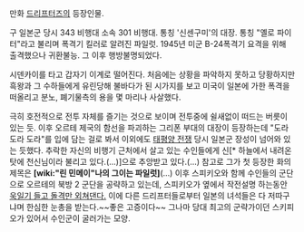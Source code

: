 만화 [[드리프터즈]]의 등장인물.

구 일본군 당시 343 비행대 소속 301 비행대. 통칭 '신센구미'의 대장. 통칭 "옐로 파이터"라고 불리며 폭격기 킬러로 알려진 파일럿. 1945년 미군 B-24폭격기 요격을 위해 출격했으나 귀환불능. 그 이후 행방불명되었다. 
 
시덴카이를 타고 갑자기 이계로 떨어진다. 처음에는 상황을 파악하지 못하고 당황하지만 흑왕과 그 수하들에게 유린당해 불바다가 된 시가지를 보고 미국이 일본에 가한 폭격을 떠올리고 분노, 폐기물측의 용을 몇 마리나 사살했다. 
 
극히 호전적으로 전투 자체를 즐기는 것으로 보이며 전투중에 쉴새없이 떠드는 버릇이 있는 듯. 이후 오르테 제국의 함선을 파괴하는 그리폰 부대의 대장이 등장하는데 "도라 도라 도라"를 입에 담는 걸로 봐서 이외에도 [[태평양 전쟁]] 당시 일본군 장성이 넘어와 있는 듯했다. 추락한 자신의 비행기 근처에서 살고 있는 수인들에게 신[* 하늘에서 내려온 탓에 천신님이라 불리고 있다.(...)]으로 추앙받고 있다.(...) 참고로 그가 첫 등장한 화의 제목은 '''[wiki:"린 민메이"나의 그이는 파일럿]'''(...) 이후 스피키오와 함께 수인들의 군단으로 오르테의 북방 2 군단을 공략하고 있는데, 스피키오가 옆에서 작전설명 하는동안 [[반자이 돌격|욱일기 들고 돌격만 외쳐댄다.]] 이에 다른 드리프터들로부터 일본의 녀석들은 다 저따구냐며 한심한 눈총을 받는다.~~좋은 고증이다~~ 그나마 당대 최고의 군략가이던 스키피오가 있어서 수인군이 굴러가는 모양.
